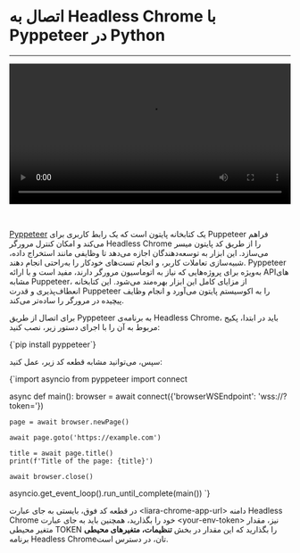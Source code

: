 

<Layout>
<Head>
<title>مستندات اتصال به Headless Chrome با Pyppeteer در Python - لیارا</title>
</Head>

# اتصال به Headless Chrome با Pyppeteer در Python
<hr className="mb-2" />

<video
  src="https://files.liara.ir/liara/headlesschrome/python-pyppeteer.mp4"
  controls="controls"
  className="block w-full"
  width="100%"
/>

<br />

<a href="https://github.com/pyppeteer/pyppeteer" className="text-[#2196f3] ">Pyppeteer</a> یک کتابخانه پایتون است که یک رابط کاربری برای Puppeteer فراهم می‌کند و امکان کنترل مرورگر Headless Chrome را از طریق کد پایتون میسر می‌سازد. این ابزار به توسعه‌دهندگان اجازه می‌دهد تا وظایفی مانند استخراج داده، شبیه‌سازی تعاملات کاربر، و انجام تست‌های خودکار را به‌راحتی انجام دهند. Pyppeteer به‌ویژه برای پروژه‌هایی که نیاز به اتوماسیون مرورگر دارند، مفید است و با ارائه API‌های مشابه Puppeteer، از مزایای کامل این ابزار بهره‌مند می‌شود. این کتابخانه انعطاف‌پذیری و قدرت Puppeteer را به اکوسیستم پایتون می‌آورد و انجام وظایف پیچیده در مرورگر را ساده‌تر می‌کند.






برای اتصال از طریق Pyppeteer به برنامه‌ی Headless Chrome، باید در ابتدا، پکیج مربوط به آن را با اجرای دستور زیر، نصب کنید:

<div className="h-4" />
<div dir='ltr'>
    <Highlight className="js">
      {`pip install pyppeteer`}
    </Highlight>
</div>
<div className="h-2" />


سپس، می‌توانید مشابه قطعه کد زیر، عمل کنید:

<div className="h-4" />
<div dir='ltr'>
    <Highlight className="js">
      {`import asyncio
from pyppeteer import connect

async def main():
    browser = await connect({'browserWSEndpoint': 'wss://<liara-chrome-app-url>?token=<your-env-token>'})
    
    page = await browser.newPage()
    
    await page.goto('https://example.com')
    
    title = await page.title()
    print(f'Title of the page: {title}')
    
    await browser.close()

asyncio.get_event_loop().run_until_complete(main())
`}
    </Highlight>
</div>
<div className="h-2" />

در قطعه کد فوق، بایستی به جای عبارت <Important>\<liara-chrome-app-url\></Important> دامنه Headless Chrome خود را بگذارید، همچنین باید به جای عبارت <Important>\<your-env-token\></Important> نیز، مقدار متغیر محیطی <Important>TOKEN</Important> را بگذارید که این مقدار در بخش <b>تنظیمات، متغیرهای محیطی</b> برنامه Headless Chromeتان، در دسترس است.
</Layout>